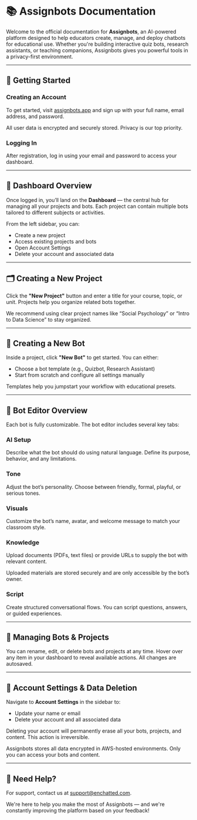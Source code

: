 # 📚 Assignbots Documentation

Welcome to the official documentation for **Assignbots**, an AI-powered platform designed to help educators create, manage, and deploy chatbots for educational use. Whether you're building interactive quiz bots, research assistants, or teaching companions, Assignbots gives you powerful tools in a privacy-first environment.

---

## 🚀 Getting Started

### Creating an Account
To get started, visit [assignbots.app](#) and sign up with your full name, email address, and password.

<Info title="Info">
    All user data is encrypted and securely stored. Privacy is our top priority.
</Info>

### Logging In
After registration, log in using your email and password to access your dashboard.

---

## 🧭 Dashboard Overview

Once logged in, you’ll land on the **Dashboard** — the central hub for managing all your projects and bots. Each project can contain multiple bots tailored to different subjects or activities.

From the left sidebar, you can:

- Create a new project
- Access existing projects and bots
- Open Account Settings
- Delete your account and associated data

---

## 🗂️ Creating a New Project

Click the **"New Project"** button and enter a title for your course, topic, or unit. Projects help you organize related bots together.

<Tip title="Tip">
    We recommend using clear project names like “Social Psychology” or “Intro to Data Science” to stay organized.
</Tip>

---

## 🤖 Creating a New Bot

Inside a project, click **"New Bot"** to get started. You can either:

- Choose a bot template (e.g., Quizbot, Research Assistant)
- Start from scratch and configure all settings manually

Templates help you jumpstart your workflow with educational presets.

---

## 🧠 Bot Editor Overview

Each bot is fully customizable. The bot editor includes several key tabs:

### AI Setup
Describe what the bot should do using natural language. Define its purpose, behavior, and any limitations.

### Tone
Adjust the bot’s personality. Choose between friendly, formal, playful, or serious tones.

### Visuals
Customize the bot’s name, avatar, and welcome message to match your classroom style.

### Knowledge
Upload documents (PDFs, text files) or provide URLs to supply the bot with relevant content.

<Info title="Info">
    Uploaded materials are stored securely and are only accessible by the bot’s owner.
</Info>

### Script
Create structured conversational flows. You can script questions, answers, or guided experiences.

---

## 🔧 Managing Bots & Projects

You can rename, edit, or delete bots and projects at any time. Hover over any item in your dashboard to reveal available actions. All changes are autosaved.

---

## 🔐 Account Settings & Data Deletion

Navigate to **Account Settings** in the sidebar to:

- Update your name or email
- Delete your account and all associated data

<Warning title="Warning">
    Deleting your account will permanently erase all your bots, projects, and content. This action is irreversible.
</Warning>

Assignbots stores all data encrypted in AWS-hosted environments. Only you can access your bots and content.

---

## 💬 Need Help?

For support, contact us at [support@enchatted.com](mailto:support@enchatted.com).

We're here to help you make the most of Assignbots — and we're constantly improving the platform based on your feedback!

